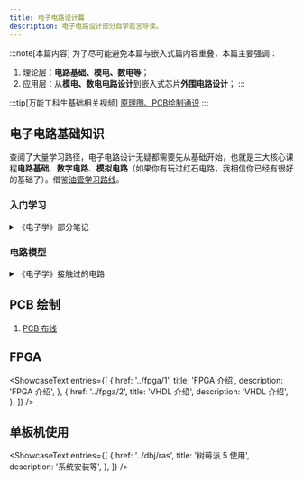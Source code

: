 ```yaml
---
title: 电子电路设计篇
description: 电子电路设计部分自学前言导读。
---
```



:::note[本篇内容]
为了尽可能避免本篇与嵌入式篇内容重叠，本篇主要强调：
1. 理论层：**电路基础、模电、数电等**；
2. 应用层：从**模电、数电电路设计**到嵌入式芯片**外围电路设计**；
:::

:::tip[万能工科生基础相关视频]
[原理图、PCB绘制通识](../../train/w5_schepcb)
:::

## 电子电路基础知识

查阅了大量学习路径，电子电路设计无疑都需要先从基础开始，也就是三大核心课程**电路基础**、**数字电路**、**模拟电路**（如果你有玩过红石电路，我相信你已经有很好的基础了）。借鉴[油管学习路线](https://www.youtube.com/watch?v=Bgrubw6B_us)。

### 入门学习

<details>
<summary>《电子学》部分笔记</summary>
《电子学》为 **《The Art of Electronics》**(authors: Paul Horowitz / Winfield Hill)第二版的中文译作。
1. [第一章](../taofe/chap1/)
2. [第二章（缺）](../taofe/chap2/)
</details>

### 电路模型

<details>
<summary>《电子学》接触过的电路</summary>
同一条采用相同的电路，但作用、使用条件可能不同。

1. [延时电路](../taofe/chap1/#142-rc电路随时间变化的v与i)
2. [微分器](../taofe/chap1/#143-微分器) / [高通滤波器、电源耦合输入](../taofe/chap1/#162-rc滤波器)
3. [积分器、斜坡发生器](../taofe/chap1/#144-积分器) / [低通滤波器](../taofe/chap1/#162-rc滤波器)
4. [谐振电路、带通滤波器](../taofe/chap1/#165-谐振电路与有源滤波器)
5. [电源整流器](../taofe/chap1/#174-电源的整流器结构)
6. [倍压器](../taofe/chap1/#174-电源的整流器结构)
7. [钳位器](../taofe/chap1/#176-二极管的电路应用)
8. [对数转换器](../taofe/chap1/#176-二极管的电路应用)
9. [保护电路](../taofe/chap1/#177-感性负载与二极管保护)
10. [三极管开关](../taofe/chap2/#221-三极管开关)
11. 射极跟随器[基础](../taofe/chap2/#222-射极跟随器)[设计](../taofe/chap2/#224-射极跟随器偏置)
12. 射极跟随器作为[稳压器](../taofe/chap2/#223-射极跟随器作为稳压器)
13. 

</details>

## PCB 绘制

1. [PCB 布线](../pcb/1)

## FPGA

<ShowcaseText
  entries={[
    {
      href: '../fpga/1',
      title: 'FPGA 介绍',
      description: 'FPGA 介绍',
    },
    {
      href: '../fpga/2',
      title: 'VHDL 介绍',
      description: 'VHDL 介绍',
    },
  ]}
/>

## 单板机使用

<ShowcaseText
  entries={[
    {
      href: '../dbj/ras',
      title: '树莓派 5 使用',
      description: '系统安装等',
    },
  ]}
/>
